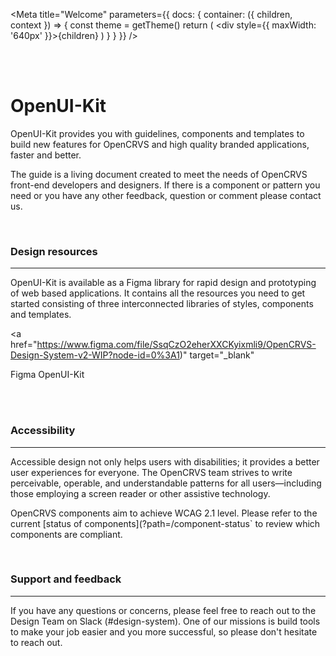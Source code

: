 <!--This Source Code Form is subject to the terms of the Mozilla Public
License, v. 2.0. If a copy of the MPL was not distributed with this
file, You can obtain one at https://mozilla.org/MPL/2.0/.

OpenCRVS is also distributed under the terms of the Civil Registration
& Healthcare Disclaimer located at http://opencrvs.org/license.

Copyright (C) The OpenCRVS Authors. OpenCRVS and the OpenCRVS
graphic logo are (registered/a) trademark(s) of Plan International.-->


<Meta
  title="Welcome"
  parameters={{
    docs: {
      container: ({ children, context }) => {
        const theme = getTheme()
        return (
          <DocsContainer context={context}>
            <ThemeProvider theme={theme}>
              <div style={{ maxWidth: '640px' }}>{children}</div>
            </ThemeProvider>
          </DocsContainer>
        )
      }
    }
  }}
/>

<Pill label="v 1.0.0" type="default" size="small" />
<br />
<br />

# OpenUI-Kit

OpenUI-Kit provides you with guidelines, components and templates to build new features for OpenCRVS and high quality branded applications, faster and better.

The guide is a living document created to meet the needs of OpenCRVS front-end developers and designers. If there is a component or pattern you need or you have any other feedback, question or comment please contact us.

<br />

### Design resources

---

OpenUI-Kit is available as a Figma library for rapid design and prototyping of web based applications. It contains all the resources you need to get started consisting of three interconnected libraries of styles, components and templates.

<a
  href="https://www.figma.com/file/SsqCzO2eherXXCKyixmli9/OpenCRVS-Design-System-v2-WIP?node-id=0%3A1)"
  target="_blank"
>
  Figma OpenUI-Kit
</a>

<br />
<br />

### Accessibility

---

Accessible design not only helps users with disabilities; it provides a better user experiences for everyone. The OpenCRVS team strives to write perceivable, operable, and understandable patterns for all users—including those employing a screen reader or other assistive technology.

OpenCRVS components aim to achieve WCAG 2.1 level. Please refer to the current [status of components](?path=/component-status` to review which components are compliant.

<br />

### Support and feedback

---

If you have any questions or concerns, please feel free to reach out to the Design Team on Slack (#design-system). One of our missions is build tools to make your job easier and you more successful, so please don't hesitate to reach out.

<br />
